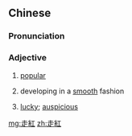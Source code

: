 {{also|走红}}
==Chinese==
{{zh-forms|s=走红}}

===Pronunciation===
{{zh-pron
|m=zǒuhóng
|c=zau2 hung4
|cat=a
}}

===Adjective===
{{zh-adj}}

# {{lb|zh|colloquial}} [[popular]]
# {{lb|zh|colloquial}} developing in a [[smooth]] fashion
# {{lb|zh|colloquial}} [[lucky]]; [[auspicious]]

[[mg:走紅]]
[[zh:走紅]]